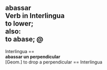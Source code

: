 == <br> ''' abassar ''' <br>  ''' Verb in Interlingua ''' <br> to lower; ''' <br> also: ''' <br> to abase; @ == Interlingua == <br> ''' abassar un perpendicular ''' <br> [Geom.] to drop a perpendicular
== Interlingua